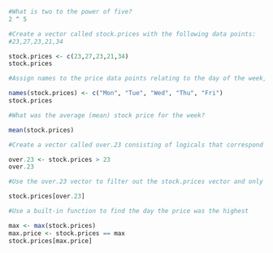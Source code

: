 ```{r}
#What is two to the power of five?
2 ^ 5
```
```{r}
#Create a vector called stock.prices with the following data points:
#23,27,23,21,34

stock.prices <- c(23,27,23,21,34)
stock.prices
```
```{r}
#Assign names to the price data points relating to the day of the week, starting with Mon, Tue, Wed, etc...

names(stock.prices) <- c("Mon", "Tue", "Wed", "Thu", "Fri")
stock.prices
```
```{r}
#What was the average (mean) stock price for the week? 

mean(stock.prices)
```
```{r}
#Create a vector called over.23 consisting of logicals that correspond to the days where the stock price was more than $23

over.23 <- stock.prices > 23
over.23
```
```{r}
#Use the over.23 vector to filter out the stock.prices vector and only return the day and prices where the price was over $23

stock.prices[over.23]
```
```{r}
#Use a built-in function to find the day the price was the highest

max <- max(stock.prices)
max.price <- stock.prices == max
stock.prices[max.price]
```
